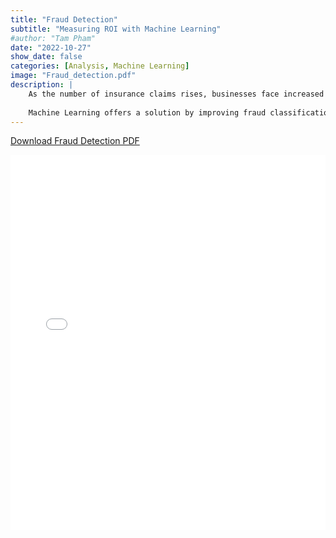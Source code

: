 ```yaml
---
title: "Fraud Detection"
subtitle: "Measuring ROI with Machine Learning"
#author: "Tam Pham"
date: "2022-10-27"
show_date: false
categories: [Analysis, Machine Learning]
image: "Fraud_detection.pdf"
description: |
    As the number of insurance claims rises, businesses face increased challenges in identifying fraudulent claims. 
    
    Machine Learning offers a solution by improving fraud classification, guiding which claims to investigate. This approach enhances detection accuracy and reduces costs, boosting return on investment (ROI) through fewer unnecessary investigations and lower litigation expenses.
---
```


[Download Fraud Detection PDF](Fraud_detection.pdf){.btn .yellow-btn}

<embed src="Fraud_detection.pdf" width="100%" height="600px" type="application/pdf">
